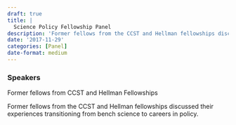 ```yaml
---
draft: true 
title: |
  Science Policy Fellowship Panel
description: 'Former fellows from the CCST and Hellman fellowships discussed their experiences transitioning from bench science to careers in policy.'
date: '2017-11-29'
categories: [Panel]
date-format: medium 
---
```



### Speakers  
Former fellows from CCST and Hellman Fellowships

Former fellows from the CCST and Hellman fellowships discussed their experiences transitioning from bench science to careers in policy.


